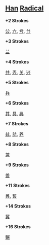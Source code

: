 == [[Han]] [[Radical]] ==

'''+2 Strokes'''

[[公]], [[六]], [[兮]], [[兯]]

'''+3 Strokes'''

[[兰]]

'''+4 Strokes'''

[[共]], [[兲]], [[关]], [[兴]]

'''+5 Strokes'''

[[兵]]

'''+6 Strokes'''

[[其]], [[具]], [[典]]

'''+7 Strokes'''

[[兹]], [[兺]], [[养]]

'''+8 Strokes'''

[[兼]]

'''+9 Strokes'''

[[兽]]

'''+11 Strokes'''

[[兾]], [[兿]]

'''+14 Strokes'''

[[冀]]

'''+16 Strokes'''

[[冁]]